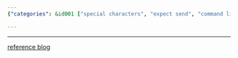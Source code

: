 ```yaml
---
{"categories": &id001 ["special characters", "expect send", "command line", "terminal", "programming tools", "UNIX systems", "reference blog post"], "category": "Expect Send", "date": "2022-09-08 19:32:13", "description": "This article explores the use of special control characters in conjunction with 'expect send' commands, providing a deeper understanding of their functionality and purpose. For more detailed information, refer to the accompanying blog post.", "tags": *id001, "title": "Expect Send Special Control Chars"}

---
```


------

[reference blog](https://blog.csdn.net/weixin_34114823/article/details/91765887?spm=1001.2101.3001.6650.4&utm_medium=distribute.pc_relevant.none-task-blog-2%7Edefault%7ECTRLIST%7ERate-4-91765887-blog-49175707.pc_relevant_multi_platform_whitelistv5&depth_1-utm_source=distribute.pc_relevant.none-task-blog-2%7Edefault%7ECTRLIST%7ERate-4-91765887-blog-49175707.pc_relevant_multi_platform_whitelistv5&utm_relevant_index=9)

